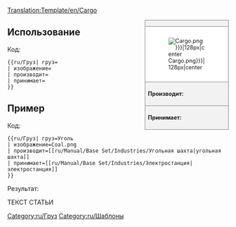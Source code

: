 <noinclude>[[Translation:Template/en/Cargo]]</noinclude><noinclude></noinclude><!--
--><div style="float:right; width:15em; font-size:90%; border:1px solid gray; background-color:#f2f2f2; margin-left:1em; margin-bottom:1em">
<div style="text-align:center; border-bottom:1px solid gray"><strong>{{{груз|Груз}}}</strong></div>
<div style="padding:1em; background-color:white">[[File:{{{изображение|Cargo.png}}}|128px|center]]</div>
<div style="border-top:1px solid gray; padding:0.5em"><strong>Производит:</strong> {{{производит}}}</div>
<div style="border-top:1px solid gray; padding:0.5em"><strong>Принимает:</strong> {{{принимает}}}</div>
</div><noinclude>

{{en/-}}
==Использование==
Код:
<pre>{{ru/Груз| груз=
| изображение=
| производит=
| принимает=
}}</pre>

==Пример==
Код:
<pre>{{ru/Груз| груз=Уголь
| изображение=Coal.png
| производит=[[ru/Manual/Base Set/Industries/Угольная шахта|угольная шахта]]
| принимает=[[ru/Manual/Base Set/Industries/Электростанция|электростанция]]
}}</pre>
Результат:

ТЕКСТ СТАТЬИ
{{ru/Груз| груз=Уголь
| изображение=Coal.png
| производит=[[ru/Manual/Base Set/Industries/Угольная шахта|угольная шахта]]
| принимает=[[ru/Manual/Base Set/Industries/Электростанция|электростанция]]
}}
</noinclude><includeonly>[[Category:ru/Груз]]</includeonly>
<noinclude>[[Category:ru/Шаблоны]]</noinclude>